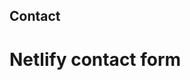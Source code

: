 ## Contact

<div className="container">
  <div className="row">
    <div
      className="section-heading col-12 col-lg-4 mb-3 mb-lg-0 d-flex flex-column align-items-center align-items-lg-start">
      <h1 className="mb-0">Netlify contact form</h1>
    </div>
   
  </div>
</div>